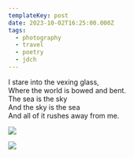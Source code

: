 ```yaml
---
templateKey: post
date: 2023-10-02T16:25:00.000Z
tags:
  - photography
  - travel
  - poetry
  - jdch
---
```

I stare into the vexing glass,<br/>
Where the world is bowed and bent.<br/>
The sea is the sky<br/>
And the sky is the sea<br/>
And all of it rushes away from me.

![](../../assets/photos/20231002-IMG_6813.jpg)

![](../../assets/photos/20231002-IMG_6857.jpg)
